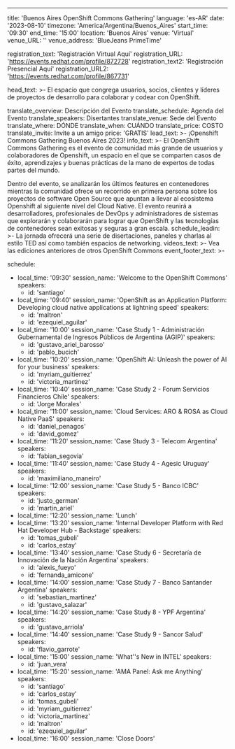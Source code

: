 ---
title: 'Buenos Aires OpenShift Commons Gathering'
language: 'es-AR'
date: '2023-08-10'
timezone: 'America/Argentina/Buenos_Aires'
start_time: '09:30'
end_time: '15:00'
location: 'Buenos Aires'
venue: 'Virtual'
venue_URL: ''
venue_address: 'BlueJeans PrimeTime'

registration_text: 'Registración Virtual Aquí'
registration_URL: 'https://events.redhat.com/profile/872728'
registration_text2: 'Registración Presencial Aquí'
registration_URL2: 'https://events.redhat.com/profile/867731'

head_text: >-
  El espacio que congrega usuarios, socios, clientes y líderes de proyectos de desarrollo para colaborar y codear con OpenShift.

translate_overview: Descripción del Evento
translate_schedule: Agenda del Evento
translate_speakers: Disertantes
translate_venue: Sede del Evento
translate_where: DÓNDE
translate_when: CUÁNDO
translate_price: COSTO
translate_invite: Invite a un amigo
price: 'GRATIS'
lead_text: >-
  ¡Openshift Commons Gathering Buenos Aires 2023!
info_text: >-
  El OpenShift Commons Gathering es el evento de comunidad más grande de usuarios y colaboradores de Openshift, un espacio en el que se comparten casos de éxito, aprendizajes y buenas prácticas de la mano de expertos de todas partes del mundo.

  Dentro del evento, se analizarán los últimos features en contenedores mientras la comunidad ofrece un recorrido en primera persona sobre los proyectos de software Open Source que apuntan a llevar al ecosistema Openshift al siguiente nivel del Cloud Native.
  El evento reunirá a desarrolladores, profesionales de DevOps y administradores de sistemas que explorarán y colaborarán para lograr que OpenShift y las tecnologías de contenedores sean exitosas y seguras a gran escala.
schedule_leadin: >-
  La jornada ofrecerá una serie de disertaciones, paneles y charlas al estilo TED así como también espacios de networking.
videos_text: >-
  Vea las ediciones anteriores de otros OpenShift Commons
event_footer_text: >-

schedule:
  - local_time: '09:30'
    session_name: 'Welcome to the OpenShift Commons'
    speakers:
      - id: 'santiago'
  - local_time: '09:40'
    session_name: 'OpenShift as an Application Platform: Developing cloud native applications at lightning speed'
    speakers:
      - id: 'maltron'
      - id: 'ezequiel_aguilar'
  - local_time: '10:00'
    session_name: 'Case Study 1 - Administración Gubernamental de Ingresos Públicos de Argentina (AGIP)'
    speakers:
      - id: 'gustavo_ariel_barosso'
      - id: 'pablo_bucich'
  - local_time: '10:20'
    session_name: 'OpenShift AI: Unleash the power of AI for your business'
    speakers:
      - id: 'myriam_guitierrez'
      - id: 'victoria_martinez'
  - local_time: '10:40'
    session_name: 'Case Study 2 - Forum Servicios Financieros Chile'
    speakers:
      - id: 'Jorge Morales'
  - local_time: '11:00'
    session_name: 'Cloud Services: ARO & ROSA as Cloud Native PaaS'
    speakers:
      - id: 'daniel_penagos'
      - id: 'david_gomez'
  - local_time: '11:20'
    session_name: 'Case Study 3 - Telecom Argentina'
    speakers:
      - id: 'fabian_segovia'
  - local_time: '11:40'
    session_name: 'Case Study 4 - Agesic Uruguay'
    speakers:
      - id: 'maximiliano_maneiro'
  - local_time: '12:00'
    session_name: 'Case Study 5 - Banco ICBC'
    speakers:
      - id: 'justo_german'
      - id: 'martin_ariel'
  - local_time: '12:20'
    session_name: 'Lunch'
  - local_time: '13:20'
    session_name: 'Internal Developer Platform with Red Hat Developer Hub - Backstage'
    speakers:
      - id: 'tomas_gubeli'
      - id: 'carlos_estay'
  - local_time: '13:40'
    session_name: 'Case Study 6 - Secretaría de Innovación de la Nación Argentina'
    speakers:
      - id: 'alexis_fueyo'
      - id: 'fernanda_amicone'
  - local_time: '14:00'
    session_name: 'Case Study 7 - Banco Santander Argentina'
    speakers:
      - id: 'sebastian_martinez'
      - id: 'gustavo_salazar'
  - local_time: '14:20'
    session_name: 'Case Study 8 - YPF Argentina'
    speakers:
      - id: 'gustavo_arriola'
  - local_time: '14:40'
    session_name: 'Case Study 9 - Sancor Salud'
    speakers:
      - id: 'flavio_garrote'
  - local_time: '15:00'
    session_name: 'What''s New in INTEL'
    speakers:
      - id: 'juan_vera'
  - local_time: '15:20'
    session_name: 'AMA Panel: Ask me Anything'
    speakers:
      - id: 'santiago'
      - id: 'carlos_estay'
      - id: 'tomas_gubeli'
      - id: 'myriam_guitierrez'
      - id: 'victoria_martinez'
      - id: 'maltron'
      - id: 'ezequiel_aguilar'
  - local_time: '16:00'
    session_name: 'Close Doors'
